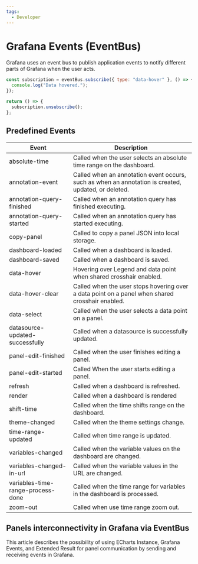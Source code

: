 ```yaml
---
tags:
  - Developer
---
```



# Grafana Events (EventBus)

Grafana uses an event bus to publish application events to notify different parts of Grafana when the user acts.

```js
const subscription = eventBus.subscribe({ type: "data-hover" }, () => {
  console.log("Data hovered.");
});

return () => {
  subscription.unsubscribe();
};
```

## Predefined Events

| Event                             | Description                                                                                         |
| --------------------------------- | --------------------------------------------------------------------------------------------------- |
| absolute-time                     | Called when the user selects an absolute time range on the dashboard.                               |
| annotation-event                  | Called when an annotation event occurs, such as when an annotation is created, updated, or deleted. |
| annotation-query-finished         | Called when an annotation query has finished executing.                                             |
| annotation-query-started          | Called when an annotation query has started executing.                                              |
| copy-panel                        | Called to copy a panel JSON into local storage.                                                     |
| dashboard-loaded                  | Called when a dashboard is loaded.                                                                  |
| dashboard-saved                   | Called when a dashboard is saved.                                                                   |
| data-hover                        | Hovering over Legend and data point when shared crosshair enabled.                                  |
| data-hover-clear                  | Called when the user stops hovering over a data point on a panel when shared crosshair enabled.     |
| data-select                       | Called when the user selects a data point on a panel.                                               |
| datasource-updated-successfully   | Called when a datasource is successfully updated.                                                   |
| panel-edit-finished               | Called when the user finishes editing a panel.                                                      |
| panel-edit-started                | Called When the user starts editing a panel.                                                        |
| refresh                           | Called when a dashboard is refreshed.                                                               |
| render                            | Called when a dashboard is rendered                                                                 |
| shift-time                        | Called when the time shifts range on the dashboard.                                                 |
| theme-changed                     | Called when the theme settings change.                                                              |
| time-range-updated                | Called when time range is updated.                                                                  |
| variables-changed                 | Called when the variable values on the dashboard are changed.                                       |
| variables-changed-in-url          | Called when the variable values in the URL are changed.                                             |
| variables-time-range-process-done | Called when the time range for variables in the dashboard is processed.                             |
| zoom-out                          | Called when use time range zoom out.                                                                |

## Panels interconnectivity in Grafana via EventBus

This article describes the possibility of using ECharts Instance, Grafana Events, and Extended Result for panel communication by sending and receiving events in Grafana.

<BlogPost id="echarts-shared-crosshair-and-eventbus-20240520" />
